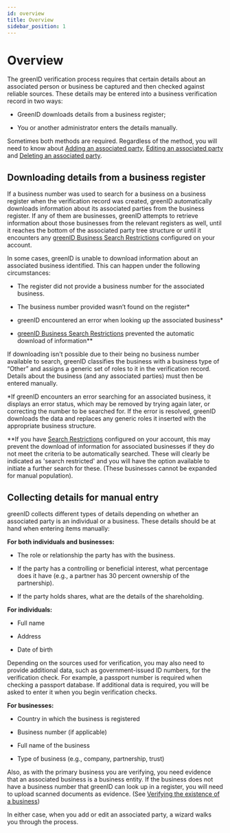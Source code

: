 ```yaml
---
id: overview
title: Overview
sidebar_position: 1
---
```


# Overview

The greenID verification process requires that certain details about an associated person or business be captured and then checked against reliable sources. These details may be entered into a business verification record in two ways:

- GreenID downloads details from a business register;

- You or another administrator enters the details manually.

Sometimes both methods are required. Regardless of the method, you will need to know about [Adding an associated party](https://vixverify.atlassian.net/wiki/spaces/GREEN/pages/492863966/Adding+an+associated+party), [Editing an associated party](https://vixverify.atlassian.net/wiki/spaces/GREEN/pages/492831345/Editing+an+associated+party) and [Deleting an associated party](https://vixverify.atlassian.net/wiki/spaces/GREEN/pages/492798458/Deleting+an+associated+party). 

## Downloading details from a business register

If a business number was used to search for a business on a business register when the verification record was created, greenID automatically downloads information about its associated parties from the business register. If any of them are businesses, greenID attempts to retrieve information about those businesses from the relevant registers as well, until it reaches the bottom of the associated party tree structure or until it encounters any [greenID Business Search Restrictions](https://vixverify.atlassian.net/wiki/spaces/GREEN/pages/514261448/greenID+Business+Search+Restrictions) configured on your account.

In some cases, greenID is unable to download information about an associated business identified. This can happen under the following circumstances:

- The register did not provide a business number for the associated business.

- The business number provided wasn’t found on the register\*

- greenID encountered an error when looking up the associated business\*

- [greenID Business Search Restrictions](https://vixverify.atlassian.net/wiki/spaces/GREEN/pages/514261448/greenID+Business+Search+Restrictions) prevented the automatic download of information\*\*

If downloading isn't possible due to their being no business number available to search, greenID classifies the business with a business type of “Other” and assigns a generic set of roles to it in the verification record. Details about the business (and any associated parties) must then be entered manually.

\*If greenID encounters an error searching for an associated business, it displays an error status, which may be removed by trying again later, or correcting the number to be searched for. If the error is resolved, greenID downloads the data and replaces any generic roles it inserted with the appropriate business structure.

\*\*If you have [Search Restrictions](https://vixverify.atlassian.net/wiki/spaces/GREEN/pages/514261448/greenID+Business+Search+Restrictions) configured on your account, this may prevent the download of information for associated businesses if they do not meet the criteria to be automatically searched. These will clearly be indicated as 'search restricted' and you will have the option available to initiate a further search for these. (These businesses cannot be expanded for manual population). 

## Collecting details for manual entry

greenID collects different types of details depending on whether an associated party is an individual or a business. These details should be at hand when entering items manually:

**For both individuals and businesses:**

- The role or relationship the party has with the business.

- If the party has a controlling or beneficial interest, what percentage does it have (e.g., a partner has 30 percent ownership of the partnership).

- If the party holds shares, what are the details of the shareholding.

**For individuals:**

- Full name

- Address

- Date of birth

Depending on the sources used for verification, you may also need to provide additional data, such as government-issued ID numbers, for the verification check. For example, a passport number is required when checking a passport database. If additional data is required, you will be asked to enter it when you begin verification checks.

**For businesses:**

- Country in which the business is registered

- Business number (if applicable)

- Full name of the business

- Type of business (e.g., company, partnership, trust)

Also, as with the primary business you are verifying, you need evidence that an associated business is a business entity. If the business does not have a business number that greenID can look up in a register, you will need to upload scanned documents as evidence. (See [Verifying the existence of a business](https://vixverify.atlassian.net/wiki/spaces/GREEN/pages/492830791/Verifying+the+existence+of+a+business))

In either case, when you add or edit an associated party, a wizard walks you through the process.
